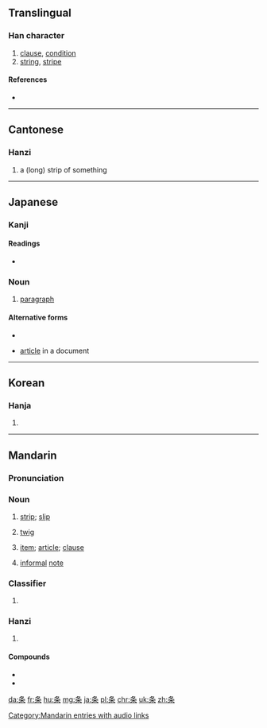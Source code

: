 {{also|條}}
==Translingual==

===Han character===
{{Han char|rn=75|rad=木|as=03|sn=7|four=|canj=竹水木 (HED)}}

# [[clause]], [[condition]]
# [[string]], [[stripe]]

====References====
* {{Han ref|kx=0513.011|dkj=14486|hdz=21161.080|uh=6761|ud=26465}}

----

==Cantonese==

===Hanzi===
{{yue-hanzi|jyut=tiu4|y=tiu4|tra=條}}

# a (long) strip of something

----

==Japanese==

===Kanji===
{{ja-kanji|grade=5|rs=木03}}

====Readings====
* {{ja-readings|goon=[[じょう]] (jō)|kanon=[[ちょう]] (chō) {{non-joyo-reading}}|kun=[[えだ]] (eda), [[すじ]] (suji)}}

===Noun===
{{ja-noun|くだり}}

# [[paragraph]]

====Alternative forms====
* {{l|ja|件}}

{{ja-noun|じょう}}

* [[article]] in a document

----

==Korean==

===Hanja===
{{ko-hanja|hangeul=조|eumhun=|rv=jo|mr=cho|y=co}}

# {{defn|lang=ko|sort=木03}}

----

==Mandarin==

===Pronunciation===
{{Pinyin-IPA|tiáo|a=zh-tiáo.ogg}}

===Noun===
{{cmn-noun|s|pin=tiáo|pint=tiao2|tra=條|sim=条}}

# [[strip]]; [[slip]]
#: {{zh-usex|一 张 纸 条|a slip of paper|link=y}}
#: {{zh-usex|我 的 朋友 把 他 的 地址 和 电话 号码 写 在 一 张 纸 条 上。|My friend wrote down his address and telephone number on a slip of paper.|link=y}}
# [[twig]] 
# {{qualifier|of law or treaty}} [[item]]; [[article]]; [[clause]] 
#: {{zh-usex|第 三-十-七 '''条''' 邮政 服务 人员 犯 前 '''条''' 之 罪 或 刑法 第-二-百-零-二 '''条''' 或 第-二-百-零-四 '''条''' 关于 邮票 之 罪 者，加 重 其 刑 至 二 分 之 一。|'''Article''' 37 When postal employees commit crimes mentioned in the preceding '''article''' or '''Article''' 202 or '''Article''' 204 of the Criminal Code with respect to postage stamps, the prison terms shall be increased by one-half.|link=y}}
# [[informal]] [[note]]
#: {{zh-usex|病假条|certificate for sick leave|link=y}}
#: {{zh-usex|厨房 里 我 发现 他 留 了 张 条|In the kitchen I find a note from him.|link=y}}

===Classifier===
{{cmn-cls|s|pin=tiáo|pint=tiao2|tra=條|sim=条}}
# {{non-gloss definition|classifier for long and thin object or animal}}
#: {{zh-usex|一 条 红 鱼|One red fish|link=y}}
#: {{zh-usex|一 条 蛇|a snake|link=y}}
#: {{zh-usex|一 条 路|a road|link=y}}
#: {{zh-usex|一 条 河|a river|link=y}}

===Hanzi===
{{cmn-hanzi|tra=條|pin=[[lài]] ([[lai4]]), [[tiáo]] ([[tiao2]])|wg=lai<sup>4</sup>, t'iao<sup>2</sup>}}

# {{defn|lang=cmn|sort=木03}}

====Compounds====
* {{l|cmn|粉条子|tr=fěntiáozi}}
* {{l|cmn|药艾条}}

[[Category:Mandarin entries with audio links]]

[[da:条]]
[[fr:条]]
[[hu:条]]
[[mg:条]]
[[ja:条]]
[[pl:条]]
[[chr:条]]
[[uk:条]]
[[zh:条]]